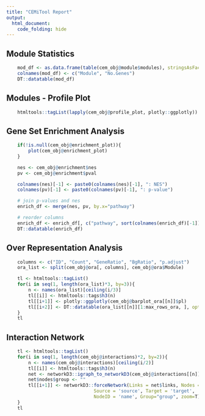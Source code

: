 ```yaml
---
title: "CEMiTool Report"
output:
  html_document:
    code_folding: hide
---
```


## Module Statistics ##
```r
    mod_df <- as.data.frame(table(cem_obj@module$modules), stringsAsFactors=FALSE)
    colnames(mod_df) <- c("Module", "No.Genes")
    DT::datatable(mod_df)
```

## Modules - Profile Plot
```r
    htmltools::tagList(lapply(cem_obj@profile_plot, plotly::ggplotly))
```

## Gene Set Enrichment Analysis ## 
```r
    if(!is.null(cem_obj@enrichment_plot)){
        plot(cem_obj@enrichment_plot)
    }
```

```r
    nes <- cem_obj@enrichment$nes
    pv <- cem_obj@enrichment$pval

    colnames(nes)[-1] <- paste0(colnames(nes)[-1], ": NES")
    colnames(pv)[-1] <- paste0(colnames(pv)[-1], ": p-value")

    # join p-values and nes
    enrich_df <- merge(nes, pv, by.x="pathway")

    # reorder columns
    enrich_df <- enrich_df[, c("pathway", sort(colnames(enrich_df)[-1]))]
    DT::datatable(enrich_df)
```

## Over Representation Analysis##
```r
    columns <- c("ID", "Count", "GeneRatio", "BgRatio", "p.adjust")
    ora_list <- split(cem_obj@ora[, columns], cem_obj@ora$Module)

    tl <- htmltools::tagList()
    for(i in seq(1, length(ora_list)*3, by=3)){
        n <- names(ora_list)[ceiling(i/3)]
        tl[[i]] <- htmltools::tags$h3(n)
        tl[[i+1]] <- plotly::ggplotly(cem_obj@barplot_ora[[n]]$pl)
        tl[[i+2]] <- DT::datatable(ora_list[[n]][1:max_rows_ora, ], options = list(pageLength=5))
    }
    tl
```

## Interaction Network
```r
    tl <- htmltools::tagList()
    for(i in seq(1, length(cem_obj@interactions)*2, by=2)){
        n <- names(cem_obj@interactions)[ceiling(i/2)]
        tl[[i]] <- htmltools::tags$h3(n)
        net <- networkD3::igraph_to_networkD3(cem_obj@interactions[[n]])
        net$nodes$group <- ""
        tl[[i+1]] <- networkD3::forceNetwork(Links = net$links, Nodes = net$nodes, 
                                Source = 'source', Target = 'target', 
                                NodeID = 'name', Group="group", zoom=T)
    }
    tl
```

